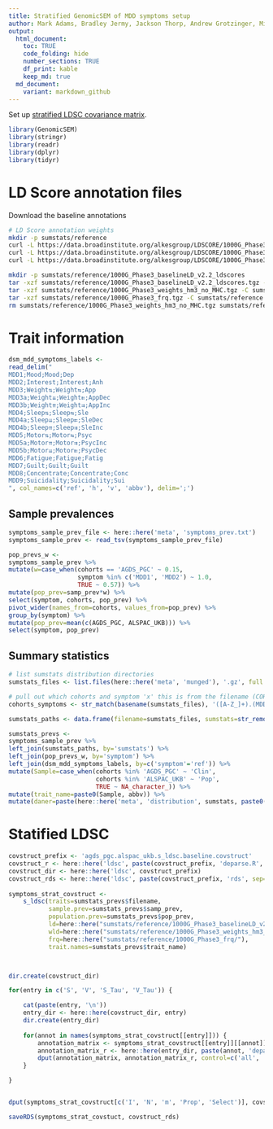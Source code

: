 ```yaml
---
title: Stratified GenomicSEM of MDD symptoms setup
author: Mark Adams, Bradley Jermy, Jackson Thorp, Andrew Grotzinger, Michel Nivard 
output:
  html_document:
    toc: TRUE
    code_folding: hide
    number_sections: TRUE
    df_print: kable
    keep_md: true
  md_document:
    variant: markdown_github
---
```


Set up [stratified LDSC covariance matrix](https://github.com/GenomicSEM/GenomicSEM/wiki/6.-Stratified-Genomic-SEM).

```r
library(GenomicSEM)
library(stringr)
library(readr)
library(dplyr)
library(tidyr)
```

# LD Score annotation files

Download the baseline annotations

```bash
# LD Score annotation weights
mkdir -p sumstats/reference
curl -L https://data.broadinstitute.org/alkesgroup/LDSCORE/1000G_Phase3_baselineLD_v2.2_ldscores.tgz > sumstats/reference/1000G_Phase3_baselineLD_v2.2_ldscores.tgz
curl -L https://data.broadinstitute.org/alkesgroup/LDSCORE/1000G_Phase3_weights_hm3_no_MHC.tgz > sumstats/reference/1000G_Phase3_weights_hm3_no_MHC.tgz
curl -L https://data.broadinstitute.org/alkesgroup/LDSCORE/1000G_Phase3_frq.tgz > sumstats/reference/1000G_Phase3_frq.tgz

mkdir -p sumstats/reference/1000G_Phase3_baselineLD_v2.2_ldscores
tar -xzf sumstats/reference/1000G_Phase3_baselineLD_v2.2_ldscores.tgz -C sumstats/reference/1000G_Phase3_baselineLD_v2.2_ldscores
tar -xzf sumstats/reference/1000G_Phase3_weights_hm3_no_MHC.tgz -C sumstats/reference
tar -xzf sumstats/reference/1000G_Phase3_frq.tgz -C sumstats/reference
rm sumstats/reference/1000G_Phase3_weights_hm3_no_MHC.tgz sumstats/reference/1000G_Phase3_frq.tgz
```

# Trait information


```r

dsm_mdd_symptoms_labels <-
read_delim("
MDD1;Mood;Mood;Dep
MDD2;Interest;Interest;Anh
MDD3;Weight⇅;Weight⇆;App
MDD3a;Weight⇊;Weight⇇;AppDec
MDD3b;Weight⇈;Weight⇉;AppInc
MDD4;Sleep⇅;Sleep⇆;Sle
MDD4a;Sleep⇊;Sleep⇇;SleDec
MDD4b;Sleep⇈;Sleep⇉;SleInc
MDD5;Motor⇅;Motor⇆;Psyc
MDD5a;Motor⇈;Motor⇉;PsycInc
MDD5b;Motor⇊;Motor⇇;PsycDec
MDD6;Fatigue;Fatigue;Fatig
MDD7;Guilt;Guilt;Guilt
MDD8;Concentrate;Concentrate;Conc
MDD9;Suicidality;Suicidality;Sui
", col_names=c('ref', 'h', 'v', 'abbv'), delim=';')

```

## Sample prevalences

```r

symptoms_sample_prev_file <- here::here('meta', 'symptoms_prev.txt')
symptoms_sample_prev <- read_tsv(symptoms_sample_prev_file)

pop_prevs_w <-
symptoms_sample_prev %>%
mutate(w=case_when(cohorts == 'AGDS_PGC' ~ 0.15,
				   symptom %in% c('MDD1', 'MDD2') ~ 1.0,
				   TRUE ~ 0.57)) %>%
mutate(pop_prev=samp_prev*w) %>%
select(symptom, cohorts, pop_prev) %>%
pivot_wider(names_from=cohorts, values_from=pop_prev) %>%
group_by(symptom) %>%
mutate(pop_prev=mean(c(AGDS_PGC, ALSPAC_UKB))) %>%
select(symptom, pop_prev)

```


## Summary statistics

```r

# list sumstats distribution directories
sumstats_files <- list.files(here::here('meta', 'munged'), '.gz', full.names=TRUE)

# pull out which cohorts and symptom 'x' this is from the filename (COHORTS_MDDx_*)
cohorts_symptoms <- str_match(basename(sumstats_files), '([A-Z_]+).(MDD[:digit:](a|b)?)')[,1]

sumstats_paths <- data.frame(filename=sumstats_files, sumstats=str_remove(basename(sumstats_files), '.sumstats.gz'))

sumstats_prevs <- 
symptoms_sample_prev %>%
left_join(sumstats_paths, by='sumstats') %>%
left_join(pop_prevs_w, by='symptom') %>%
left_join(dsm_mdd_symptoms_labels, by=c('symptom'='ref')) %>%
mutate(Sample=case_when(cohorts %in% 'AGDS_PGC' ~ 'Clin',
						cohorts %in% 'ALSPAC_UKB' ~ 'Pop',
						TRUE ~ NA_character_)) %>%
mutate(trait_name=paste0(Sample, abbv)) %>%
mutate(daner=paste(here::here('meta', 'distribution', sumstats, paste0('daner_', sumstats, '.gz'))))

```

# Statified LDSC

```r

covstruct_prefix <- 'agds_pgc.alspac_ukb.s_ldsc.baseline.covstruct'
covstruct_r <- here::here('ldsc', paste(covstruct_prefix, 'deparse.R', sep='.'))
covstruct_dir <- here::here('ldsc', covstruct_prefix)
covstruct_rds <- here::here('ldsc', paste(covstruct_prefix, 'rds', sep='.'))
	
symptoms_strat_covstruct <-
	s_ldsc(traits=sumstats_prevs$filename,
		   sample.prev=sumstats_prevs$samp_prev,
		   population.prev=sumstats_prevs$pop_prev,
		   ld=here::here("sumstats/reference/1000G_Phase3_baselineLD_v2.2_ldscores/"),
		   wld=here::here("sumstats/reference/1000G_Phase3_weights_hm3_no_MHC/"),
		   frq=here::here("sumstats/reference/1000G_Phase3_frq/"),
		   trait.names=sumstats_prevs$trait_name)



dir.create(covstruct_dir)

for(entry in c('S', 'V', 'S_Tau', 'V_Tau')) {

	cat(paste(entry, '\n'))
	entry_dir <- here::here(covstruct_dir, entry)
	dir.create(entry_dir)
		
	for(annot in names(symptoms_strat_covstruct[[entry]])) {
		annotation_matrix <- symptoms_strat_covstruct[[entry]][[annot]]
		annotation_matrix_r <- here::here(entry_dir, paste(annot, 'deparse', 'R', sep='.'))
		dput(annotation_matrix, annotation_matrix_r, control=c('all', 'digits17'))	
	}

}


dput(symptoms_strat_covstruct[c('I', 'N', 'm', 'Prop', 'Select')], covstruct_r, control=c('all', 'digits17'))

saveRDS(symptoms_strat_covstuct, covstruct_rds)
	

```